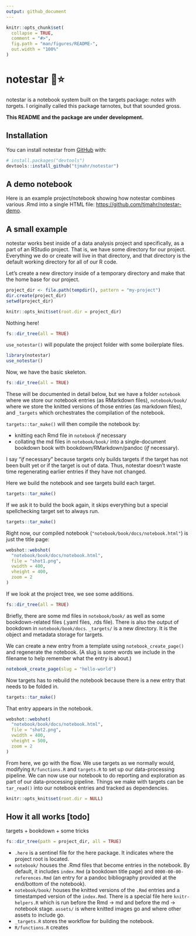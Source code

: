 ```yaml
---
output: github_document
---
```


<!-- README.md is generated from README.Rmd. Please edit that file -->

<!-- say directory, not folder -->

```r
knitr::opts_chunk$set(
  collapse = TRUE,
  comment = "#>",
  fig.path = "man/figures/README-",
  out.width = "100%"
)
```

# notestar 📓⭐

<!-- badges: start -->
<!-- badges: end -->

notestar is a notebook system built on the targets package: *notes* with
*tar*gets. I originally called this package tarnotes, but that sounded gross.

**This README and the package are under development.**

## Installation

You can install notestar from [GitHub](https://github.com/) with:

``` r
# install.packages("devtools")
devtools::install_github("tjmahr/notestar")
```

## A demo notebook

Here is an example project/notebook showing how notestar combines various .Rmd
into a single HTML file: <https://github.com/tjmahr/notestar-demo>.

## A small example

notestar works best inside of a data analysis project and specifically, as a
part of an RStudio project. That is, we have some directory for our project.
Everything we do or create will live in that directory, and that directory is
the default working directory for all of our R code.

Let's create a new directory inside of a temporary directory and make that the
home base for our project.

```r
project_dir <- file.path(tempdir(), pattern = "my-project")
dir.create(project_dir)
setwd(project_dir)
```

```r
knitr::opts_knit$set(root.dir = project_dir)
```


Nothing here!

```r
fs::dir_tree(all = TRUE)
```

`use_notestar()` will populate the project folder with some boilerplate files.

```r
library(notestar)
use_notestar()
```

Now, we have the basic skeleton. 

```r
fs::dir_tree(all = TRUE)
```

These will be documented in detail below, but we
have a folder `notebook` where we store our notebook entries (as RMarkdown
files), `notebook/book/` where we store the knitted versions of those entries
(as markdown files), and `_targets` which orchestrates the compilation of the
notebook.

`targets::tar_make()` will then compile the notebook by:

  - knitting each Rmd file in `notebook` *if* necessary
  - collating the md files in `notebook/book/` into a single-document bookdown
    book with bookdown/RMarkdown/pandoc (*if* necessary).

I say "*if* necessary" because targets only builds targets if the target has not
been built yet or if the target is out of data. Thus, notestar doesn't waste
time regenerating earlier entries if they have not changed.


Here we build the notebook and see targets build each target.

```r
targets::tar_make()
```

If we ask it to build the book again, it skips everything but a special
spellchecking target set to always run.

```r
targets::tar_make()
```

Right now, our compiled notebook (`"notebook/book/docs/notebook.html"`) is just
the title page:

```r
webshot::webshot(
  "notebook/book/docs/notebook.html",  
  file = "shot1.png",
  vwidth = 400, 
  vheight = 400,
  zoom = 2
)
```

If we look at the project tree, we see some additions.

```r
fs::dir_tree(all = TRUE)
```

Briefly, there are some md files in `notebook/book/` as well as some
bookdown-related files (.yaml files, .rds file). There is also the output of
bookdown in `notebook/book/docs`. `_targets/` is a new directory. It is the
object and metadata storage for targets.



We can create a new entry from a template using `notebook_create_page()` and
regenerate the notebook. (A slug is some words we include in the filename to
help remember what the entry is about.)

```r
notebook_create_page(slug = "hello-world")
```

Now targets has to rebuild the notebook because there is a new entry that needs
to be folded in.

```r
targets::tar_make()
```

That entry appears in the notebook.

```r
webshot::webshot(
  "notebook/book/docs/notebook.html",
  file = "shot2.png",
  vwidth = 400, 
  vheight = 500, 
  zoom = 2
)
```

From here, we go with the flow. We use targets as we normally would, modifying
`R/functions.R` and `targets.R` to set up our data-processing pipeline. We can
now use our notebook to do reporting and exploration as part of our
data-processing pipeline. Things we make with targets can be `tar_read()` into
our notebook entries and tracked as dependencies.

```r
knitr::opts_knit$set(root.dir = NULL)
```




## How it all works [todo]

targets + bookdown + some tricks

```r
fs::dir_tree(path = project_dir, all = TRUE)
```

  - `.here` is a sentinel file for the here package. It indicates where the
    project root is located.
  - `notebook/` houses the .Rmd files that become entries in the notebook. By
    default, it includes `index.Rmd` (a bookdown title page) and
    `0000-00-00-references.Rmd` (an entry for a pandoc bibliography provided at
    the end/bottom of the notebook).
  - `notebook/book/` houses the knitted versions of the `.Rmd` entries and a
    timestamped version of the `index.Rmd`. There is a special file here
    `knitr-helpers.R` which is run before the Rmd -\> md and before the md -\>
    notebook stage. `assets/` is where knitted images go and where other assets
    to include go.
  - `_targets.R` stores the workflow for building the notebook.
  - `R/functions.R` creates

